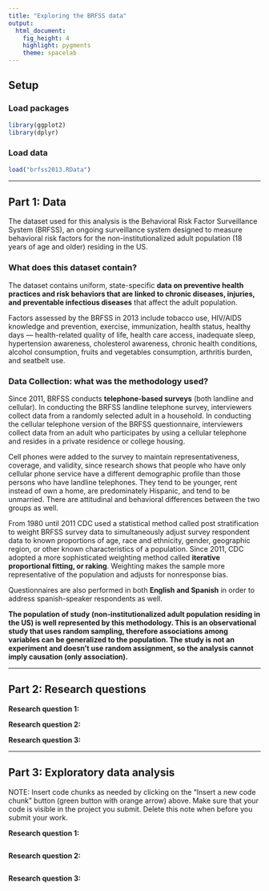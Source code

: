 ```yaml
---
title: "Exploring the BRFSS data"
output: 
  html_document: 
    fig_height: 4
    highlight: pygments
    theme: spacelab
---
```


## Setup

### Load packages

```r
library(ggplot2)
library(dplyr)
```

### Load data

```r
load("brfss2013.RData")
```



* * *

## Part 1: Data

The dataset used for this analysis is the Behavioral Risk Factor Surveillance System (BRFSS), an ongoing surveillance system designed to measure behavioral risk factors for the non-institutionalized adult population (18 years of age and older) residing in the US.

### What does this dataset contain?

The dataset contains uniform, state-specific **data on preventive health practices and risk behaviors that are linked to chronic diseases, injuries, and preventable infectious diseases** that affect the adult population. 

Factors assessed by the BRFSS in 2013 include tobacco use, HIV/AIDS knowledge and prevention, exercise, immunization, health status, healthy days — health-related quality of life, health care access, inadequate sleep, hypertension awareness, cholesterol awareness, chronic health conditions, alcohol consumption, fruits and vegetables consumption, arthritis burden, and seatbelt use. 

### Data Collection: what was the methodology used?

Since 2011, BRFSS conducts **telephone-based surveys** (both landline and cellular). In conducting the BRFSS landline telephone survey, interviewers collect data from a randomly selected adult in a household. In conducting the cellular telephone version of the BRFSS questionnaire, interviewers collect data from an adult who participates by using a cellular telephone and resides in a private residence or college housing.

Cell phones were added to the survey  to maintain representativeness, coverage, and validity, since research shows that people who have only cellular phone service have a different demographic profile than those persons who have landline telephones. They tend to be younger, rent instead of own a home, are predominately Hispanic, and tend to be unmarried. There are attitudinal and behavioral differences between the two groups as well.

From 1980 until 2011 CDC used a statistical method called post stratification to weight BRFSS survey data to simultaneously adjust survey respondent data to known proportions of age, race and ethnicity, gender, geographic region, or other known characteristics of a population. Since 2011, CDC adopted a more sophisticated weighting method called **iterative proportional fitting, or raking**.  Weighting makes the sample more representative of the population and adjusts for nonresponse bias.

Questionnaires are also performed in both **English and Spanish** in order to address spanish-speaker respondents as well. 

**The population of study (non-institutionalized adult population residing in the US) is well represented by this methodology. This is an observational study that uses random sampling, therefore associations among variables can be generalized to the population. The study is not an experiment and doesn’t use random assignment, so the analysis cannot imply causation (only association).**



* * *

## Part 2: Research questions

**Research question 1:**

**Research question 2:**

**Research question 3:**


* * *

## Part 3: Exploratory data analysis

NOTE: Insert code chunks as needed by clicking on the "Insert a new code chunk" 
button (green button with orange arrow) above. Make sure that your code is visible
in the project you submit. Delete this note when before you submit your work.

**Research question 1:**

```r

```



**Research question 2:**

```r

```



**Research question 3:**

```r

```

